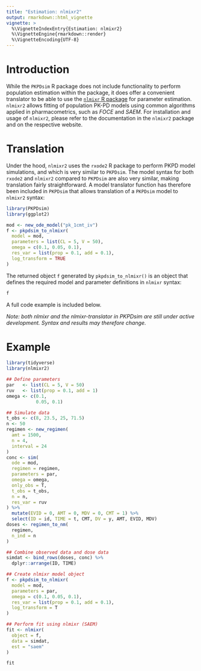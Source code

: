 ```yaml
---
title: "Estimation: nlmixr2"
output: rmarkdown::html_vignette
vignette: >
  %\VignetteIndexEntry{Estimation: nlmixr2}
  %\VignetteEngine{rmarkdown::render}
  %\VignetteEncoding{UTF-8}
---
```


# Introduction

While the `PKPDsim` R package does not include functionality to perform population estimation within the package, it does offer
a convenient translator to be able to use the [`nlmixr` R package](http://nlmixr.org) for parameter estimation. `nlmixr2` allows fitting of
population PK-PD models using common algorithms applied in pharmacometrics, such as *FOCE* and *SAEM*. For installation and usage of `nlmixr2`, please refer to the documentation in the `nlmixr2` package and on the respective website.

# Translation

Under the hood, `nlmixr2` uses the `rxode2` R package to perform PKPD model simulations, and which is very similar to `PKPDsim`. The model syntax for both `rxode2` and `nlmixr2` compared to `PKPDsim` are also very similar, making translation fairly straightforward. A model translator function has therefore been included in `PKPDsim` that allows translation of a `PKPDsim` model to `nlmixr2` syntax:

```r
library(PKPDsim)
library(ggplot2)
```

```r
mod <- new_ode_model("pk_1cmt_iv")
f <- pkpdsim_to_nlmixr(
  model = mod,
  parameters = list(CL = 5, V = 50),
  omega = c(0.1, 0.05, 0.1),
  res_var = list(prop = 0.1, add = 0.1),
  log_transform = TRUE
)
```

The returned object `f` generated by `pkpdsim_to_nlmixr()` is an object that defines the required model and parameter definitions in `nlmixr` syntax:

```r
f
```

A full code example is included below.

*Note: both nlmixr and the nlmixr-translator in PKPDsim are still under active development. Syntax and results may therefore change.*

# Example

```r
library(tidyverse)
library(nlmixr2)

## Define parameters
par   <- list(CL = 5, V = 50)
ruv   <- list(prop = 0.1, add = 1)
omega <- c(0.1,
           0.05, 0.1)

## Simulate data
t_obs <- c(8, 23.5, 25, 71.5)
n <- 50
regimen <- new_regimen(
  amt = 1500, 
  n = 4,
  interval = 24
)
conc <- sim(
  ode = mod, 
  regimen = regimen, 
  parameters = par,
  omega = omega, 
  only_obs = T, 
  t_obs = t_obs, 
  n = n,
  res_var = ruv
) %>%
  mutate(EVID = 0, AMT = 0, MDV = 0, CMT = 1) %>%
  select(ID = id, TIME = t, CMT, DV = y, AMT, EVID, MDV)
doses <- regimen_to_nm(
  regimen, 
  n_ind = n
)

## Combine observed data and dose data
simdat <- bind_rows(doses, conc) %>% 
  dplyr::arrange(ID, TIME)

## Create nlmixr model object
f <- pkpdsim_to_nlmixr(
  model = mod,
  parameters = par,
  omega = c(0.1, 0.05, 0.1),
  res_var = list(prop = 0.1, add = 0.1),
  log_transform = T
)

## Perform fit using nlmixr (SAEM)
fit <- nlmixr(
  object = f,
  data = simdat,
  est = "saem"
)
```

```r
fit
```
